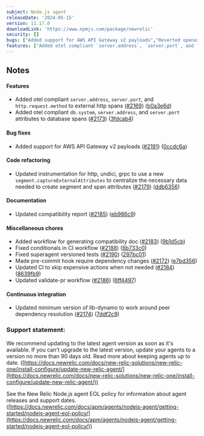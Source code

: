```yaml
---
subject: Node.js agent
releaseDate: '2024-05-15'
version: 11.17.0
downloadLink: 'https://www.npmjs.com/package/newrelic'
security: []
bugs: ["Added support for AWS API Gateway v2 payloads","Reverted openai instrumentation update to handle broken version of 4.40.1","Updated instrumentation to handle the different exports in 4.40.1 of `openai`"]
features: ["Added otel compliant `server.address`, `server.port`, and `http.request.method` to external http spans","Added otel compliant `db.system`, `server.address`, and `server.port` attributes to database spans"]
---
```


## Notes

#### Features

* Added otel compliant `server.address`, `server.port`, and `http.request.method` to external http spans ([#2169](https://github.com/newrelic/node-newrelic/pull/2169)) ([b0a3e6d](https://github.com/newrelic/node-newrelic/commit/b0a3e6def7d1ffc1d033842c58eb71979ab208eb))
* Added otel compliant `db.system`, `server.address`, and `server.port` attributes to database spans ([#2173](https://github.com/newrelic/node-newrelic/pull/2173)) ([3fdcab4](https://github.com/newrelic/node-newrelic/commit/3fdcab42196e5c870fd5dddd136daa9b01e9617d))

#### Bug fixes

* Added support for AWS API Gateway v2 payloads ([#2191](https://github.com/newrelic/node-newrelic/pull/2191)) ([0ccdc6a](https://github.com/newrelic/node-newrelic/commit/0ccdc6ada757291dc020feb88bf30addb7a4f47b))

#### Code refactoring

* Updated instrumentation for http, undici, grpc to use a new `segment.captureExternalAttributes` to centralize the necessary data needed to create segment and span attributes ([#2179](https://github.com/newrelic/node-newrelic/pull/2179)) ([ddb6356](https://github.com/newrelic/node-newrelic/commit/ddb6356528ca3d8ec8433512c2f44263d29452c2))

#### Documentation

* Updated compatibility report ([#2185](https://github.com/newrelic/node-newrelic/pull/2185)) ([eb986c9](https://github.com/newrelic/node-newrelic/commit/eb986c9c97f938bbb50ad2dfb70c5d7f97261249))

#### Miscellaneous chores

* Added workflow for generating compatibility doc ([#2183](https://github.com/newrelic/node-newrelic/pull/2183)) ([9b1d5cb](https://github.com/newrelic/node-newrelic/commit/9b1d5cbd82bb8df98ebccf98e068989b35c9964d))
* Fixed conditionals in CI workflow ([#2188](https://github.com/newrelic/node-newrelic/pull/2188)) ([6b733c0](https://github.com/newrelic/node-newrelic/commit/6b733c0fff3b8ed9d25bdb3b95d48580d2c81686))
* Fixed superagent versioned tests ([#2190](https://github.com/newrelic/node-newrelic/pull/2190)) ([297bc01](https://github.com/newrelic/node-newrelic/commit/297bc0107bcd2f79d65acb8871ccd1322b056a99))
* Made pre-commit hook require dependency changes ([#2172](https://github.com/newrelic/node-newrelic/pull/2172)) ([e7bd356](https://github.com/newrelic/node-newrelic/commit/e7bd356b84e8b526825fd84bf04017928cc53e4a))
* Updated CI to skip expensive actions when not needed ([#2184](https://github.com/newrelic/node-newrelic/pull/2184)) ([8639fb9](https://github.com/newrelic/node-newrelic/commit/8639fb90845de12076f04d58bac7aff048407a09))
* Updated validate-pr workflow ([#2186](https://github.com/newrelic/node-newrelic/pull/2186)) ([6ff4497](https://github.com/newrelic/node-newrelic/commit/6ff4497fd3857259d2cb2c6e0dac009df7a6e582))

#### Continuous integration

* Updated minimum version of lib-dynamo to work around peer dependency resolution ([#2174](https://github.com/newrelic/node-newrelic/pull/2174)) ([7ddf2c9](https://github.com/newrelic/node-newrelic/commit/7ddf2c9473be180151e64f9b35beb6c5593883c5))

### Support statement:

We recommend updating to the latest agent version as soon as it's available. If you can't upgrade to the latest version, update your agents to a version no more than 90 days old. Read more about keeping agents up to date. ([https://docs.newrelic.com/docs/new-relic-solutions/new-relic-one/install-configure/update-new-relic-agent/](https://docs.newrelic.com/docs/new-relic-solutions/new-relic-one/install-configure/update-new-relic-agent/))

See the New Relic Node.js agent EOL policy for information about agent releases and support dates. ([https://docs.newrelic.com/docs/apm/agents/nodejs-agent/getting-started/nodejs-agent-eol-policy/](https://docs.newrelic.com/docs/apm/agents/nodejs-agent/getting-started/nodejs-agent-eol-policy/))
